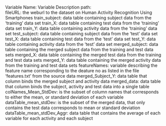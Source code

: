 Variable Name:  Variable Description
path:  
fileURL:  the weburl to the dataset on Human Activity Recognition Using Smartphones
train_subject: data table containing subject data from the 'training' data set
train_X: data table containing test data from the 'training' data set
train_Y: data table containing activity data from the 'training' data set 
test_subject: data table containing subject data from the 'test' data set
test_X:  data table containing test data from the 'test' data set
test_Y: data table containing activity data from the 'test' data set
merged_subject: data table containing the merged subject data from the training and test data sets
merged_X: data table containing the merged test data from the training and test data sets
merged_Y: data table containing the merged activity data from the training and test data sets
featureNames: variable describing the feature name corresponding to the deature no as listed in the file 'features.txt' from the source data
merged_Subject_Y: data table that column binds the merged subject and activity data
merged_data: data table that column binds the subject, activity and test data into a single table
colNames_Mean_StdDev: is the subset of column names that corresponds to either the mean, or standard deviation of each variable
dataTable_mean_stdDev: is the subset of the merged data, that only contains the test data corresponds to mean or standard deviation
dataTable_mean_stdDev_Aggr: data table that contains the average of each variable for each activity and each subject 
